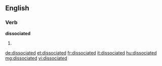 ==English==

===Verb===
'''dissociated'''

# {{past of|dissociate}}

[[de:dissociated]]
[[et:dissociated]]
[[fr:dissociated]]
[[it:dissociated]]
[[hu:dissociated]]
[[mg:dissociated]]
[[vi:dissociated]]